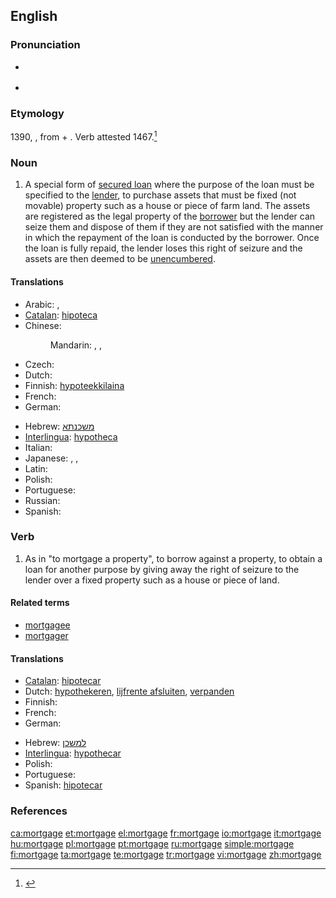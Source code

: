 {{wikipedia}}
==English==

===Pronunciation===
* {{a|US}} {{IPA|/moɹ'gədʒ/|/moɹ'gɛdʒ/|/moɹ'gɪdʒ/}}
* {{audio|En-us-mortgage.ogg|Audio (US)}}

===Etymology===
1390, {{etyl|fro}} {{term|mortgage}}, from {{term|mort||dead|lang=fro}} + {{term|gage||pledge|lang=fro}}. Verb attested 1467.<ref>{{R:Online Etymology Dictionary}}</ref>

===Noun===
{{en-noun}}

# A special form of [[secured loan]] where the purpose of the loan must be specified to the [[lender]], to purchase assets that must be fixed (not movable) property such as a house or piece of farm land. The assets are registered as the legal property of the [[borrower]] but the lender can seize them and dispose of them if they are not satisfied with the manner in which the repayment of the loan is conducted by the borrower.  Once the loan is fully repaid, the lender loses this right of seizure and the assets are then deemed to be [[unencumbered]].

====Translations====
{{trans-top|special form of secured loan}}
* Arabic: {{t|ar|رهن|m|tr=rahn|sc=Arab}},  {{t|ar|رهن عقاري|m|tr=rahn `aqāriy|sc=Arab}}
* [[Catalan]]: [[hipoteca]] {{f}}
* Chinese:
*: Mandarin: {{t|cmn|抵押|tr=dǐyā|sc=Hani}},  {{t|cmn|抵押貸款|sc=Hani}},  {{t|cmn|抵押贷款|tr=dǐyā dàikuǎn|sc=Hani}}
* Czech: {{t-|cs|hypotéka|f}}
* Dutch: {{t+|nl|hypotheek|m}}
* Finnish: [[hypoteekkilaina]]
* French: {{t+|fr|hypothèque|f}}
* German: {{t+|de|Hypothek|f}}
{{trans-mid}}
* Hebrew: [[משכנתא]] {{romanization of Hebrew|mashkánta}} {{f}}
* [[Interlingua]]: [[hypotheca]]
* Italian: {{t+|it|ipoteca|f}}
* Japanese: {{t|ja|抵当|tr=ていとう, teitō|sc=Jpan}},  {{t|ja|抵当権|tr=ていとうけん, teitōken|sc=Jpan}},  {{t|ja|住宅ローン|tr=じゅうたくローン, jūtaku-rōn|sc=Jpan}}
* Latin: {{t-|la|hypotheca|f}}
* Polish: {{t+|pl|hipoteka|f}}
* Portuguese: {{t+|pt|hipoteca|f}}
* Russian: {{t|ru|ипотека|f|tr=ipotéka|sc=Cyrl}}
* Spanish: {{t+|es|hipoteca|f}}
{{trans-bottom}}

===Verb===
{{en-verb|mortgag|ing}}

# As in "to mortgage a property", to borrow against a property, to obtain a loan for another purpose by giving away the right of seizure to the lender over a fixed property such as a house or piece of land.

====Related terms====
* [[mortgagee]]
* [[mortgager]]

====Translations====
{{trans-top|to borrow against a property}}
* [[Catalan]]: [[hipotecar]]
* Dutch: [[hypothekeren]], [[lijfrente afsluiten]], [[verpanden]]
* Finnish: {{t+|fi|kiinnittää}}
* French: {{t+|fr|hypothéquer}}
* German: {{t-|de|verpfänden}}
{{trans-mid}}
* Hebrew: [[למשכן]] {{romanization of Hebrew|lemashkén}}
* [[Interlingua]]: [[hypothecar]]
* Polish: {{t|pl|obciążać hipotekę}}
* Portuguese: {{t+|pt|hipotecar}}
* Spanish: [[hipotecar]]
{{trans-bottom}}

===References===
<references/>

[[ca:mortgage]]
[[et:mortgage]]
[[el:mortgage]]
[[fr:mortgage]]
[[io:mortgage]]
[[it:mortgage]]
[[hu:mortgage]]
[[pl:mortgage]]
[[pt:mortgage]]
[[ru:mortgage]]
[[simple:mortgage]]
[[fi:mortgage]]
[[ta:mortgage]]
[[te:mortgage]]
[[tr:mortgage]]
[[vi:mortgage]]
[[zh:mortgage]]